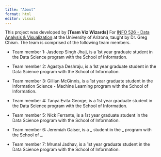 ```yaml
---
title: "About"
format: html
editor: visual
---
```


This project was developed by **\[Team Viz Wizards\]** For [INFO 526 - Data Analysis & Visualization](https://datavizaz.org/) at the University of Arizona, taught by Dr. Greg Chism. The team is comprised of the following team members.

-   Team member 1: Jasdeep Singh Jhajj, is a 1st year graduate student in the Data Science program with the School of Information.

-   Team member 2: Agastya Deshraju, is a 1st year graduate student in the Data Science program with the School of Information.

-   Team member 3: Gillian McGinnis, is a 1st year graduate student in the Information Science - Machine Learning program with the School of Information.

-   Team member 4: Tanya Evita George, is a 1st year graduate student in the Data Science program with the School of Information.

-   Team member 5: Nick Ferrante, is a 1st year graduate student in the Data Science program with the School of Information.

-   Team member 6: Jeremiah Gaiser, is a \_ student in the \_ program with the School of \_.

-   Team member 7: Mrunal Jadhav, is a 1st year graduate student in the Data Science program with the School of Information.
